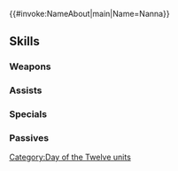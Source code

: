 {{#invoke:NameAbout|main|Name=Nanna}}{{HeroPage Tabs}}
{{Hero Infobox
|Name=Nanna
|Title=Mystletainn Scion
|WeaponType=Colorless Staff
|MoveType=Flying
|Origin=Fire Emblem: Thracia 776
|Gender=Female
|actorEN=Alicia Stratten
|actorJP=名塚佳織
|artist=紺藤ココン
|additionDate=September 6, 2021
|releaseDate=September 7, 2021
|cv1=4
|cv2=100300
|TagID=聖祭ナンナ
|InternalID=705
|Properties=limited,tempest,specDisplay
|description=Daughter of Lachesis, the princess of Nordion, and descendant of Hoðr, known as the black knight of the 12 crusaders. Appears in Fire Emblem: Thracia 776.
}}
{{Stats Page
|Lv1HP=18|Lv1ATK=9|Lv1SPD=11|Lv1DEF=4|Lv1RES=6
|GRHP=50|GRATK=60|GRSPD=70|GRDEF=45|GRRES=50
}}
==Skills==
===Weapons===
{{Weapons Table
|weapon1=Assault
|weapon1Default=1
|weapon1Unlock=1
|weapon2=Staff of Twelve
|weapon2Default=3
|weapon2Unlock=3
|weapon3=Staff of Twelve+
|weapon3Default=5
|weapon3Unlock=5
}}
===Assists===
{{Assists Table
|assist1=Heal
|assist1Default=1
|assist1Unlock=1
|assist2=Mend
|assist2Default=3
|assist2Unlock=2
|assist3=Recover
|assist3Default=4
|assist3Unlock=3
|assist4=Recover+
|assist4Default=5
|assist4Unlock=5
}}
===Specials===
{{Specials Table
|special1=Imbue
|special1Default=4
|special1Unlock=2
|special2=Heavenly Light
|special2Default=5
|special2Unlock=3
}}
===Passives===
{{Passives Table
|passiveA1=Spd/Res Form 1
|passiveA2=Spd/Res Form 2
|passiveA3=Spd/Res Form 3
|passiveA1Unlock=1
|passiveA2Unlock=2
|passiveA3Unlock=4
|passiveC1=Atk Tactic 1
|passiveC2=Atk Tactic 2
|passiveC3=Atk Tactic 3
|passiveC1Unlock=3
|passiveC2Unlock=4
|passiveC3Unlock=5
}}
{{Heroes Navbox}}
[[Category:Day of the Twelve units]]